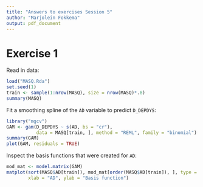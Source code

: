 ```yaml
---
title: "Answers to exercises Session 5"
author: "Marjolein Fokkema"
output: pdf_document
---
```


# Exercise 1

Read in data:

```r
load("MASQ.Rda")
set.seed(1)
train <- sample(1:nrow(MASQ), size = nrow(MASQ)*.8)
summary(MASQ)
```

Fit a smoothing spline of the `AD` variable to predict `D_DEPDYS`:

```r
library("mgcv")
GAM <- gam(D_DEPDYS ~ s(AD, bs = "cr"), 
           data = MASQ[train, ], method = "REML", family = "binomial")
summary(GAM)
plot(GAM, residuals = TRUE)
``` 

Inspect the basis functions that were created for `AD`: 

```r
mod_mat <- model.matrix(GAM)
matplot(sort(MASQ$AD[train]), mod_mat[order(MASQ$AD[train]), ], type = "l",
        xlab = "AD", ylab = "Basis function")
```